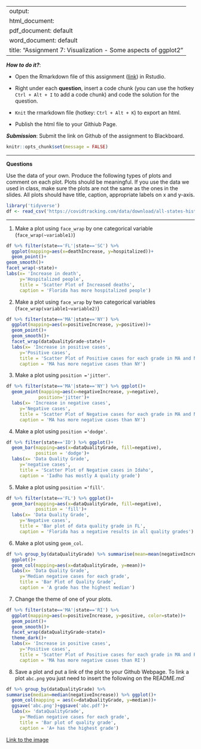 
---
output: 
  html_document:
  pdf_document: default
  word_document: default
title: "Assignment 7: Visualization - Some aspects of ggplot2"
---

***How to do it?***: 

- Open the Rmarkdown file of this assignment ([link](fa2020_assignment7.Rmd)) in Rstudio. 

- Right under each **question**, insert  a code chunk (you can use the hotkey `Ctrl + Alt + I` to add a code chunk) and code the solution for the question. 

- `Knit` the rmarkdown file (hotkey: `Ctrl + Alt + K`) to export an html.  

-  Publish the html file to your Githiub Page. 

***Submission***: Submit the link on Github of the assignment to Blackboard.

```r
knitr::opts_chunk$set(message = FALSE)
```

-------

**Questions**

Use the data of your own.  Produce the following types of plots and comment on each plot. Plots should be meaningful. If you use the data we used in class, make sure the plots are not the same as the ones in the slides. All plots should have title, caption, appropriate labels on x and y-axis. 
```r
library('tidyverse')
df <- read_csv('https://covidtracking.com/data/download/all-states-history.csv')
```

-------

1. Make a plot using `face_wrap` by one categorical variable (`face_wrap(~variable1)`)
```r
df %>% filter(state=='FL'|state=='SC') %>%
  ggplot(mapping=aes(x=deathIncrease, y=hospitalized))+
  geom_point()+
geom_smooth()+
facet_wrap(~state)+
labs(x= 'Increase in death',
     y='Hospitalized people',
     title = 'Scatter Plot of Increased deaths',
     caption = 'Florida has more hospitalized people')
```

2. Make a plot using `face_wrap` by two categorical variables (`face_wrap(variable1~variable2)`)
```r
df %>% filter(state=='MA'|state=='NY') %>%
  ggplot(mapping=aes(x=positiveIncrease, y=positive))+
  geom_point()+
  geom_smooth()+
  facet_wrap(dataQualityGrade~state)+
  labs(x= 'Increase in positive cases',
     y='Positive cases',
     title = 'Scatter Plot of Positive cases for each grade in MA and NY',
     caption = 'MA has more negative cases than NY')
```

3. Make a plot using `position ='jitter'`. 
```r
df %>% filter(state=='MA'|state=='NY') %>% ggplot()+
  geom_point(mapping=aes(x=negativeIncrease, y=negative),
            position='jitter')+
  labs(x= 'Increase in negative cases',
     y='Negative cases',
     title = 'Scatter Plot of Negative cases for each grade in MA and NY',
     caption = 'MA has more negative cases than NY')
```

4. Make a plot using `position ='dodge'`.
```r
df %>% filter(state=='ID') %>% ggplot()+
  geom_bar(mapping=aes(x=dataQualityGrade, fill=negative),
           position = 'dodge')+
  labs(x= 'Data Quality Grade',
     y='negative cases',
     title = 'Scatter Plot of Negative cases in Idaho',
     caption = 'Iadho has mostly A quality grade')
```

5. Make a plot using `position ='fill'`. 
```r
df %>% filter(state=='FL') %>% ggplot()+
  geom_bar(mapping=aes(x=dataQualityGrade, fill=negative),
           position = 'fill')+
  labs(x= 'Data Quality Grade',
     y='Negative cases',
     title = 'Bar plot of data quality grade in FL',
     caption = 'Florida has a negative results in all quality grades')
```

6. Make a plot using `geom_col`.
```r
df %>% group_by(dataQualityGrade) %>% summarise(mean=mean(negativeIncrease))%>%
  ggplot()+
  geom_col(mapping=aes(x=dataQualityGrade, y=mean))+
  labs(x= 'Data Quality Grade',
     y='Median negative cases for each grade',
     title = 'Bar Plot of Quality Grade',
     caption = 'A grade has the highest median')
```

7. Change the theme of one of your plots. 
```r
df %>% filter(state=='MA'|state=='RI') %>%
  ggplot(mapping=aes(x=positiveIncrease, y=positive, color=state))+
  geom_point()+
  geom_smooth()+
  facet_wrap(dataQualityGrade~state)+
  theme_dark()+
  labs(x= 'Increase in positive cases',
     y='Positive cases',
     title = 'Scatter Plot of Positive cases for each grade in MA and RI',
     caption = 'MA has more negative cases than RI')
```

8. Save a plot and put a link of the plot to your Github Webpage.  To link a plot `abc.png` you just need to insert the following on the README.md`
```r
df %>% group_by(dataQualityGrade) %>%
summarise(median=median(negativeIncrease)) %>% ggplot()+
  geom_col(mapping = aes(x=dataQualityGrade, y=median))+
  ggsave('abc.png')+ggsave('abc.pdf')+
  labs(x= 'dataQualityGrade',
     y='Median negative cases for each grade',
     title = 'Bar plot of quality grade',
     caption = 'A+ has the highest grade')
```

[Link to the image](000005.png)





